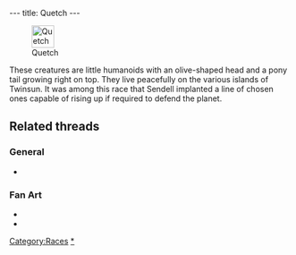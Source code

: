 ---
title: Quetch
---

[[Image:QuetchAnim.gif|right|40px|thumb|Quetch]]

These creatures are little humanoids with an olive-shaped head and a pony tail growing right on top. They live peacefully on the various islands of Twinsun. It was among this race that Sendell implanted a line of chosen ones capable of rising up if required to defend the planet.

==Related threads==
===General===
* {{thread|id=4303|title=Which race do you consider closest to humans?}}

===Fan Art===
* {{thread|id=11142|title=Homesen}}
* {{thread|id=4757|title=My x-mas art}}

{{Stub}}

[[Category:Races]]
[[Category:Quetches|*]]